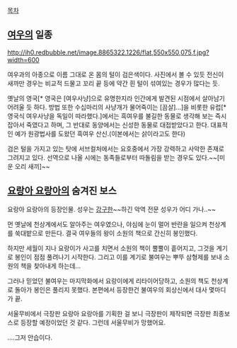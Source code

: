 [[목차]]
== [[여우]]의 일종 ==
http://ih0.redbubble.net/image.8865322.1226/flat,550x550,075,f.jpg?width=600

여우과의 아종으로 이름 그대로 온 몸의 털이 검은색이다. 사진에서 볼 수 있듯 전신이 새까만 경우는 비교적 드물고 꼬리 끝 등에 약간 흰 털이 섞여있는 경우가 많다는 듯.

옛날의 영국[* 영국은 [여우사냥]으로 유명한지라 인간에게 발견된 시점에서 살아남기 어려울 듯 하다. 방법 또한 수십마리의 사냥개가 물어죽이는 [끔살]...]을 비롯한 유럽[* 영국식 여우사냥을 독일이 따라했다.]에서는 흑여우를 불길한 동물로 생각해 보는 즉시 잡아서 죽였다고 하며, 그 반대로 동양에서는 신성한 동물로 대접받았다고 한다. 대표적인 예가 원광법사를 도왔던 흑여우 산신.(이본에서는 삵이라고도 한다)

검은 털을 가지고 있는 탓에 서브컬처에서는 요호중에서 가장 강력하고 사악한 존재로 그려지고 있다. 선역으로 나올 시에는 동족들로부터 따돌림을 받는 경우도 있다.~~[미운 오리 새끼]~~

== [[요랑아 요랑아]]의 숨겨진 보스 ==
요랑아 요랑아의 등장인물. 성우는 [[강구한]]~~하긴 악역 전문 성우가 어디 가나..~~

먼 옛날에 천상계에서도 알아주는 여우였으나, 야심에 눈이 멀어 반란을 일으켜 천상계를 쑥대밭으로 만든다. 결국 여우들의 왕이 소원의 책으로 간신히 봉인했다.

하지만 세월이 지나 요랑이가 사고를 치면서 소원의 책이 뿔뿔이 흩어지고, 그것을 계기로 봉인이 점점 풀려나기 시작한다. 그리고 이를 계기로 불여우는 뿌뚜 삼형제를 보내 소원의 책을 찾아내게 하는데...

그러나 믿었던 불여우는 마지막화에서 요랑이에게 리타이어당하고, 소원의 책도 천상계로 돌아가 봉인은 풀리지 못했다. 본편에서 등장한건 불여우의 회상신에서 대사 몇마디가 끝.

서울무비에서 극장판 요랑아 요랑아를 기획한 걸 보니 극장판이 제작되면 극장판 최종보스로 등장할 예정이었던 것 같다. 그런데 서울무비가 망했어요.

....그저 안습이다.
